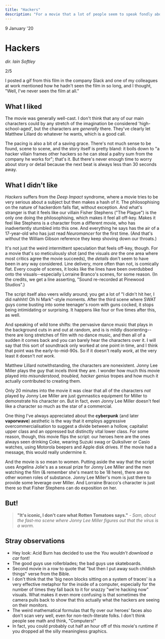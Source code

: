 ```yaml
---
title: "Hackers"
description: "For a movie that a lot of people seem to speak fondly about, Hackers barely held my attention; and when it did it was all over the place. 2/5."
---
```



<Date>
  9 January '20
</Date>

# Hackers

_dir. Iain Softley_

2/5

I posted a gif from this film in the company Slack and one of my colleagues at work mentioned how he hadn't seen the film in so long, and I thought, "Well, I've never seen the film at all."

## What I liked
The movie was generally well-cast. I don't think that any of our main characters could by any stretch of the imagination be considered 'high-school-aged', but the characters are _generally_ there. They've clearly let Matthew Lillard do whatever he wants, which is a good call.

The pacing is also a bit of a saving grace. There's not much sense to be found, scene to scene, and the story itself is pretty bland: it boils down to "a  hacker villain frames other hackers so he can steal a paltry sum from the company he works for"; that's it. But there's never enough time to worry about story or detail because the next beat is always less than 30 seconds away.

## What I didn't like
_Hackers_ suffers from the _Deep Impact_ syndrome, where a movie tries to be very serious about a subject but then makes a hash of it. The philosophising on the nature of hackerdom falls flat, without exception. And what's stranger is that it feels like our villain Fisher Stephens ("The Plague") is the only one doing the philosophising, which makes it feel all off-key. Makes it feel like Stephens is a character from a different movie, who has inadvertently stumbled into this one. And everything he says has the air of a 17-year-old who has just read _Neuromancer_ for the first time. (And that's _without_ the William Gibson reference they keep shoving down our throats.)

It's not just the weird intermittent speculation that feels off-key, though. For a movie that's so meticulously shot (and the visuals _are_ the one area where most critics agree the movie succeeds), the _details_ don't seem to have been in any way considered. Line delivery, more often than not, is comically flat. Every couple of scenes, it looks like the lines have been overdubbed onto the visuals--especially Lorraine Branco's scenes, for some reason. (In the credits, we get a line asserting, "Sound re-recorded at Pinewood Studios".)

The script itself also veers wildly around; you get a lot of "I didn't hit her, I did nahhht! Oh hi Mark"-style moments. After the third scene where SWAT guys come busting into some teenager's room with guns cocked, it stops being intimidating or surprising. It happens like four or five times after this, as well.

And speaking of wild tone shifts: the pervasive dance music that plays in the background cuts in and out at random, and is is mildly disorienting--there are long stretches of film with no dance music, and then all of a sudden it comes back and you can barely hear the characters over it. I will say that this sort of soundtrack only worked at one point in time, and I think that point was the early-to-mid-90s. So if it doesn't really _work_, at the very least it doesn't _not work_.

Matthew Lillard notwithstanding, the characters are nonexistent. Jonny Lee Miller plays the guy that incels _think_ they are. I wonder how much this movie played into _misunderstood, troubled, hacker genius_ tropes and how much it actually contributed to creating them.

Only 20 minutes into the movie it was clear that all of the characters _not_ played by Jonny Lee Miller are just gymnastics equipment for Miller to demonstrate his character on. But in fact, even Jonny Lee Miller doesn't feel like a character so much as the star of a commercial.

One thing I've always appreciated about the **cyberpunk** (and later **vaporwave**) aesthetic is the way that it employs aggressive overcommercialisation to suggest a divide between a hollow, capitalist upper class and an oppressed but distinctly vital lower class. For some reason, though, this movie flips the script: our heroes here are the ones always seen drinking Coke, wearing Suzuki swag or Quiksilver or Casio watches, using Motorola beepers and Apple disk drives. If the movie had a message, this would really undermine it.

And the movie is so mean to women. Putting aside the way that the script uses Angelina Jolie's as a sexual prize for Jonny Lee Miller and the men watching the film (& remember she's meant to be 18 here), there are no other women roles of substance. Jonny Lee Miller's mom is just there to provide some leverage over Miller. And Lorraine Bracco's character is just there so that Fisher Stephens can do exposition on her.

## But!
<blockquote>
<strong>"It's iconic, I don't care what Rotten Tomatoes says."</strong>
<cite>- Sam, about the fast-mo scene where Jonny Lee Miller figures out that the virus is a worm.</cite>
</blockquote>

## Stray observations
- Hey look: Acid Burn has decided to use the _You wouldn't download a car_ font!
- The good guys use rollerblades; the bad guys use skateboards.
- Second movie in a row to quote that "but then I put away such childish things" verse from the Bible.
- I don't think that the 'big neon blocks sitting on a system of traces' is a very effective metaphor for the inside of a computer, especially for the number of times they fall back to it for snazzy "we're hacking now" visuals. What makes it even more confusing is that sometimes the camera pulls back to show that this actually what the hackers are seeing on their monitors.
- The weird mathematical formulas that fly over our heroes' faces also don't scan very well, even for non-tech-literate folks. I don't think people see math and think, "Computers!"
- In fact, you could probably cut half an hour off of this movie's runtime if you dropped all the silly meaningless graphics.